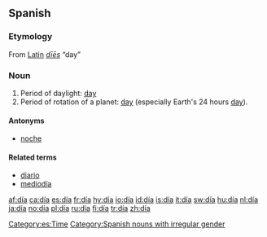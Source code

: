 {{see|dia|Dia|đỉa}}
==Spanish==
[[Category:es:Time]]
===Etymology===
From [[Latin]] ''[[dies#Latin|dīēs]]'' “day”

===Noun===
{{es-noun-m}}

# Period of daylight: [[day]]
# Period of rotation of a planet: [[day]] (especially Earth's 24 hours [[day]]).

====Antonyms====
*[[noche]] {{f}}

====Related terms====
*[[diario]]
*[[mediodía]] {{m}}

[[Category:Spanish nouns with irregular gender]]

[[af:día]]
[[ca:día]]
[[es:día]]
[[fr:día]]
[[hy:día]]
[[io:día]]
[[id:día]]
[[is:día]]
[[it:día]]
[[sw:día]]
[[hu:día]]
[[nl:día]]
[[ja:día]]
[[no:día]]
[[pl:día]]
[[ru:día]]
[[fi:día]]
[[tr:día]]
[[zh:día]]